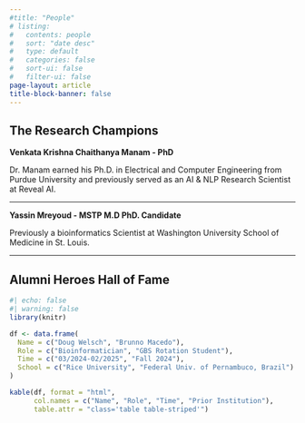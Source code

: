 ```yaml
---
#title: "People"
# listing:
#   contents: people
#   sort: "date desc"
#   type: default
#   categories: false
#   sort-ui: false
#   filter-ui: false
page-layout: article
title-block-banner: false
---
```



<!-- He started his academic journey at [Peking University](https://en.wikipedia.org/wiki/Peking_University), one of China’s most prestigious universities.  He continued to pursue his education and training at  [UCLA](https://en.wikipedia.org/wiki/University_of_California,_Los_Angeles), with Dr. Charles Taylor, a pioneering researcher exploring fundamental questions about language evolution and artificial life; and at the [University of Notre Dame](https://en.wikipedia.org/wiki/University_of_Notre_Dame), with Dr. [Nora Besansky](https://en.wikipedia.org/wiki/Nora_J._Besansky), on ecological genomics of adaptation and speciation. -->

<!-- During his postdoctoral fellowship at the [University of Texas at Austin](https://en.wikipedia.org/wiki/University_of_Texas_at_Austin), he worked with Dr. [Mark Kirkpatrick](https://en.wikipedia.org/wiki/Mark_Kirkpatrick), in population genetics and theoretical biology, and Dr. [David Houle](https://www.bio.fsu.edu/faculty.php?faculty-id=houle), in quantitative genetics and the evolution of complex traits. After that, he worked as a senior/lead computational research scientist at [St. Jude Children's Research Hospital](https://en.wikipedia.org/wiki/St._Jude_Children%27s_Research_Hospital), a world-renowned institution at the forefront of pediatric cancer research and treatment, where he contributed to their mission of finding cures and saving children's lives. -->

<!-- Currently, he serves as a faculty member and head of bioinformatics in the Stem Cell Program and the Institute for Cancer Outcomes and Survivorship at the Heersink School of Medicine, [University of Alabama at Birmingham](https://en.wikipedia.org/wiki/University_of_Alabama_at_Birmingham_School_of_Medicine). His work integrates expertise in genetics, bioinformatics, and computational biology to advance understanding and treatment of cancer and other complex diseases. -->

## The Research Champions

**Venkata Krishna Chaithanya Manam - PhD**

Dr. Manam earned his Ph.D. in Electrical and Computer Engineering from Purdue University and previously served as an AI & NLP Research Scientist at Reveal AI.

---

**Yassin Mreyoud - MSTP M.D PhD. Candidate**

Previously a bioinformatics Scientist at Washington University School of Medicine in St. Louis.

---

## Alumni Heroes Hall of Fame

```r
#| echo: false
#| warning: false
library(knitr)

df <- data.frame(
  Name = c("Doug Welsch", "Brunno Macedo"),
  Role = c("Bioinformatician", "GBS Rotation Student"),
  Time = c("03/2024-02/2025", "Fall 2024"),
  School = c("Rice University", "Federal Univ. of Pernambuco, Brazil")
)

kable(df, format = "html",
      col.names = c("Name", "Role", "Time", "Prior Institution"),
      table.attr = "class='table table-striped'")
```


<!-- ## Doug Welsch - Bioinformatician -->

<!-- He earned a Bachelor of Science degree in Computer Science from [William Marsh Rice University](https://en.wikipedia.org/wiki/Rice_University), a leading research university in the United States. During his college years, he also pursued a minor in Biochemistry and Cell Biology. As a student researcher at Rice, he worked in Dr. M. Neal [Waxham's lab](https://sites.google.com/uth.edu/waxham-lab/home) at The University of Texas Health Science Center at Houston, focusing on image analysis of synthetic lipid vesicles under cryo-EM, and co-authored a publication in [*Biophysical Reports*]{.underline}. He also worked in Dr. [Hongjie Li's Lab](https://www.bcm.edu/people-search/hongjie-li-66406) at Baylor College of Medicine under the supervision of Dr. Tzu-Chiao Lu on single-cell data analysis and published a co-authored paper in [*Science*]{.underline}. -->

<!-- ## Brunno Macedo - PhD student -->

<!-- He received a Bachelor's degree in Biomedical Sciences from the [Federal University of Pernambuco in Brazil](https://en.wikipedia.org/wiki/Federal_University_of_Pernambuco), where he gained experience in clinical and laboratory hematology while working as a teacher's assistant for both undergraduate and professional specialization courses for two years. He recently completed a Master of Sciences degree from the [University of São Paulo](https://en.wikipedia.org/wiki/University_of_S%C3%A3o_Paulo) at Ribeirão Preto Medical School (Internal Medicine Graduate Program). During his Master's program, he conducted research in [Dr. Fabiola Traina's lab](https://rio.fmrp.usp.br/fabiolatraina/), which focuses on molecular alterations and signaling pathways in myeloid neoplasms. Currently, Brunno is a PhD student at the University of Alabama at Birmingham. -->

